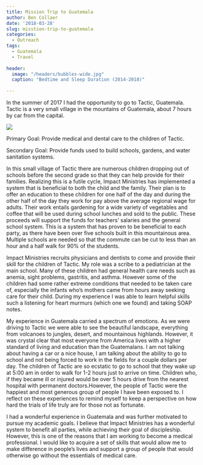 ```yaml
---
title: Mission Trip to Guatemala
author: Ben Collaer
date: '2018-03-28'
slug: misstion-trip-to-guatemala
categories:
  - Outreach
tags:
  - Guatemala
  - Travel
    
header:
  image: "/headers/bubbles-wide.jpg"
  caption: "Bedtime and Sleep Duration (2014-2018)"
  
---
```


In the summer of 2017 I had the opportunity to go to Tactic, Guatemala. Tactic is a very small village in the mountains of Guatemala, about 7 hours by car from the capital. 


![](/img/Tactic_Overlook.jpg)

Primary Goal: Provide medical and dental care to the children of Tactic. 
 \ 
 
Secondary Goal: Provide funds used to build schools, gardens, and water sanitation systems. 

  In this small village of Tactic there are numerous children dropping out of schools before the second grade so that they can help provide for their families. Realizing this is a futile cycle, Impact Ministries has implemented a system that is beneficial to both the child and the family. Their plan is to offer an education to these children for one half of the day and during the other half of the day they work for pay above the average regional wage for adults. Their work entails gardening for a wide variety of vegetables and coffee that will be used during school lunches and sold to the public. These proceeds will support the funds for teachers' salaries and the general school system. This is a system that has proven to be beneficial to each party, as there have been over five schools built in this mountainous area. Multiple schools are needed so that the commute can be cut to less than an hour and a half walk for 90% of the students.
 \ 
 
  Impact Ministries recruits physicians and dentists to come and provide their skill for the children of Tactic. My role was a scribe to a pediatrician at the main school. Many of these children had general health care needs such as anemia, sight problems, gastritis, and asthma. However some of the children had some rather extreme conditions that needed to be taken care of, especially the infants who's mothers came from hours away seeking care for their child. During my experience I was able to learn helpful skills such a listening for heart murmurs (which one we found) and taking SOAP notes. 
 \ 
 
  My experience in Guatemala carried a spectrum of emotions. As we were driving to Tactic we were able to see the beautiful landscape, everything from volcanoes to jungles, desert, and mountainous highlands. However, it was crystal clear that most everyone from America lives with a higher standard of living and education than the Guatemalans. I am not talking about having a car or a nice house, I am talking about the ability to go to school and not being forced to work in the fields for a couple dollars per day. The children of Tactic are so ecstatic to go to school that they wake up at 5:00 am in order to walk for 1-2 hours just to arrive on time. Children who, if they became ill or injured would be over 5 hours drive from the nearest hospital with permanent doctors.However, the people of Tactic were the happiest and most generous group of people I have been exposed to. I reflect on these experiences to remind myself to keep a perspective on how hard the trials of life truly are for those not as fortunate.
 \ 

I had a wonderful experience in Guatemala and was further motivated to pursue my academic goals. I believe that Impact Ministries has a wonderful system to benefit all parties, while achieving their goal of discipleship. However, this is one of the reasons that I am working to become a medical professional. I would like to acquire a set of skills that would allow me to make difference in people's lives and support a group of people that would otherwise go without the essentials of medical care. 